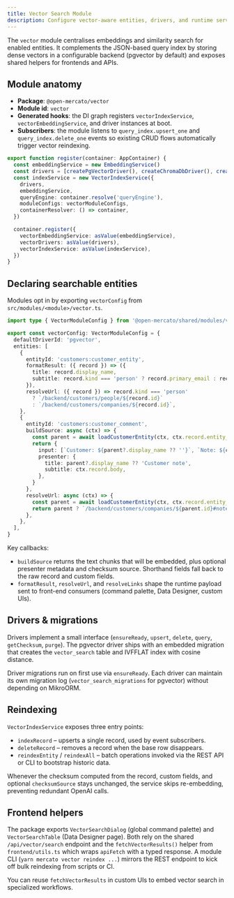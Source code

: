 ```yaml
---
title: Vector Search Module
description: Configure vector-aware entities, drivers, and runtime services.
---
```


The `vector` module centralises embeddings and similarity search for enabled entities. It complements the JSON-based query index by storing dense vectors in a configurable backend (pgvector by default) and exposes shared helpers for frontends and APIs.

## Module anatomy

- **Package**: `@open-mercato/vector`
- **Module id**: `vector`
- **Generated hooks**: the DI graph registers `vectorIndexService`, `vectorEmbeddingService`, and driver instances at boot.
- **Subscribers**: the module listens to `query_index.upsert_one` and `query_index.delete_one` events so existing CRUD flows automatically trigger vector reindexing.

```ts title="packages/vector/src/modules/vector/di.ts"
export function register(container: AppContainer) {
  const embeddingService = new EmbeddingService()
  const drivers = [createPgVectorDriver(), createChromaDbDriver(), createQdrantDriver()]
  const indexService = new VectorIndexService({
    drivers,
    embeddingService,
    queryEngine: container.resolve('queryEngine'),
    moduleConfigs: vectorModuleConfigs,
    containerResolver: () => container,
  })

  container.register({
    vectorEmbeddingService: asValue(embeddingService),
    vectorDrivers: asValue(drivers),
    vectorIndexService: asValue(indexService),
  })
}
```

## Declaring searchable entities

Modules opt in by exporting `vectorConfig` from `src/modules/<module>/vector.ts`.

```ts title="packages/core/src/modules/customers/vector.ts"
import type { VectorModuleConfig } from '@open-mercato/shared/modules/vector'

export const vectorConfig: VectorModuleConfig = {
  defaultDriverId: 'pgvector',
  entities: [
    {
      entityId: 'customers:customer_entity',
      formatResult: ({ record }) => ({
        title: record.display_name,
        subtitle: record.kind === 'person' ? record.primary_email : record.description,
      }),
      resolveUrl: ({ record }) => record.kind === 'person'
        ? `/backend/customers/people/${record.id}`
        : `/backend/customers/companies/${record.id}`,
    },
    {
      entityId: 'customers:customer_comment',
      buildSource: async (ctx) => {
        const parent = await loadCustomerEntity(ctx, ctx.record.entity_id)
        return {
          input: [`Customer: ${parent?.display_name ?? ''}`, `Note: ${ctx.record.body}`],
          presenter: {
            title: parent?.display_name ?? 'Customer note',
            subtitle: ctx.record.body,
          },
        }
      },
      resolveUrl: async (ctx) => {
        const parent = await loadCustomerEntity(ctx, ctx.record.entity_id)
        return parent ? `/backend/customers/companies/${parent.id}#notes` : null
      },
    },
  ],
}
```

Key callbacks:

- `buildSource` returns the text chunks that will be embedded, plus optional presenter metadata and checksum source. Shorthand fields fall back to the raw record and custom fields.
- `formatResult`, `resolveUrl`, and `resolveLinks` shape the runtime payload sent to front-end consumers (command palette, Data Designer, custom UIs).

## Drivers & migrations

Drivers implement a small interface (`ensureReady`, `upsert`, `delete`, `query`, `getChecksum`, `purge`). The pgvector driver ships with an embedded migration that creates the `vector_search` table and IVFFLAT index with cosine distance.

Driver migrations run on first use via `ensureReady`. Each driver can maintain its own migration log (`vector_search_migrations` for pgvector) without depending on MikroORM.

## Reindexing

`VectorIndexService` exposes three entry points:

- `indexRecord` – upserts a single record, used by event subscribers.
- `deleteRecord` – removes a record when the base row disappears.
- `reindexEntity` / `reindexAll` – batch operations invoked via the REST API or CLI to bootstrap historic data.

Whenever the checksum computed from the record, custom fields, and optional `checksumSource` stays unchanged, the service skips re-embedding, preventing redundant OpenAI calls.

## Frontend helpers

The package exports `VectorSearchDialog` (global command palette) and `VectorSearchTable` (Data Designer page). Both rely on the shared `/api/vector/search` endpoint and the `fetchVectorResults()` helper from `frontend/utils.ts` which wraps `apiFetch` with a typed response. A module CLI (`yarn mercato vector reindex ...`) mirrors the REST endpoint to kick off bulk reindexing from scripts or CI.

You can reuse `fetchVectorResults` in custom UIs to embed vector search in specialized workflows.
